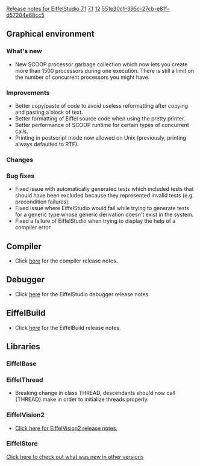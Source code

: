 [[Property:title|Release notes for EiffelStudio 7.1]]
[[Property:link_title|7.1]]
[[Property:weight|12]]
[[Property:uuid|551e30c1-395c-27cb-e81f-d57204e68cc5]]
==Graphical environment==

===What's new===
* New SCOOP processor garbage collection which now lets you create more than 1500 processors during one execution. There is still a limit on the number of concurrent processors you might have.

===Improvements===
* Better copy/paste of code to avoid useless reformatting after copying and pasting a block of text.
* Better formatting of Eiffel source code when using the pretty printer.
* Better performance of SCOOP runtime for certain types of concurrent calls.
* Printing in postscript mode now allowed on Unix (previously, printing always defaulted to RTF).

===Changes===

===Bug fixes===
* Fixed issue with automatically generated tests which included tests that should have been excluded because they represented invalid tests (e.g. precondition failures). 
* Fixed issue where EiffelStudio would fail while trying to generate tests for a generic type whose generic derivation doesn't exist in the system.
* Fixed a failure of EiffelStudio when trying to display the help of a compiler error.

==Compiler==
* Click [[Major changes between ISE Eiffel 7.0 and ISE Eiffel 7.1|here]] for the compiler release notes.

==Debugger==
* Click [[Release notes for EiffelStudio 7.1 related to the debugger|here]]  for the EiffelStudio debugger release notes.

==EiffelBuild==
* Click [[EiffelBuild Version History|here]]  for the EiffelBuild release notes.

==Libraries==

===EiffelBase===

===EiffelThread===
* Breaking change in class THREAD, descendants should now call {THREAD}.make in order to initialize threads properly.

===EiffelVision2===
* [[Revisions and Bug Fixes|Click here for EiffelVision2 release notes.]]

===EiffelStore===

[[EiffelStudio release notes|Click here to check out what was new in other versions]]  

